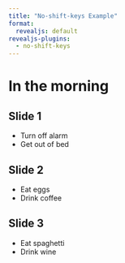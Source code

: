 ```yaml
---
title: "No-shift-keys Example"
format:
  revealjs: default
revealjs-plugins:
  - no-shift-keys
---
```


# In the morning

## Slide 1

- Turn off alarm
- Get out of bed

## Slide 2

- Eat eggs
- Drink coffee

## Slide 3

- Eat spaghetti
- Drink wine
